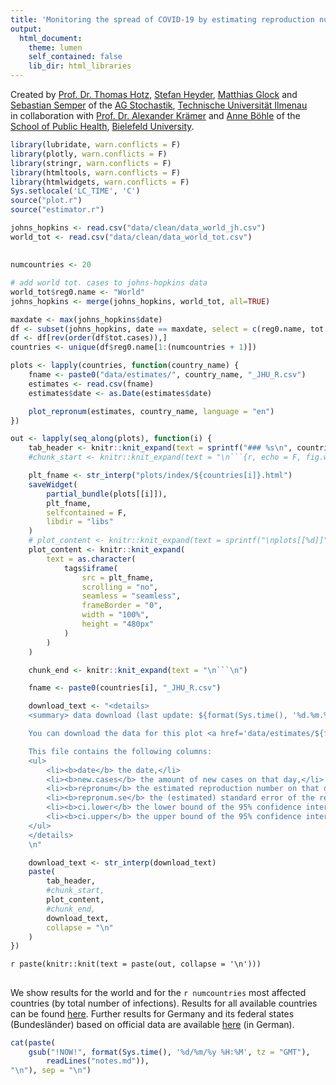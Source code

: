 ```yaml
---
title: 'Monitoring the spread of COVID-19 by estimating reproduction numbers over time'
output:
  html_document:
    theme: lumen
    self_contained: false
    lib_dir: html_libraries
---
```


Created by
[Prof. Dr. Thomas Hotz](https://www.tu-ilmenau.de/stochastik/team/thomas-hotz/),
[Stefan Heyder](https://www.tu-ilmenau.de/stochastik/team/stefan-heyder/),
[Matthias Glock](https://www.tu-ilmenau.de/stochastik/team/matthias-glock/)
and [Sebastian Semper](https://www.tu-ilmenau.de/stochastik/team/sebastian-semper/)
of the
[AG Stochastik](https://www.tu-ilmenau.de/stochastik/), [Technische Universität Ilmenau](https://www.tu-ilmenau.de/)
<br/>
in collaboration with
[Prof. Dr. Alexander Krämer](https://ekvv.uni-bielefeld.de/pers_publ/publ/PersonDetail.jsp?personId=21463&lang=de)
and
[Anne Böhle](mailto:anne.boehle@uni-bielefeld.de)
of the
[School of Public Health](https://www.uni-bielefeld.de/gesundhw/index.html), [Bielefeld University](https://www.uni-bielefeld.de/).


```r
library(lubridate, warn.conflicts = F)
library(plotly, warn.conflicts = F)
library(stringr, warn.conflicts = F)
library(htmltools, warn.conflicts = F)
library(htmlwidgets, warn.conflicts = F)
Sys.setlocale('LC_TIME', 'C')
source("plot.r")
source("estimator.r")

```

```r
johns_hopkins <- read.csv("data/clean/data_world_jh.csv")
world_tot <- read.csv("data/clean/data_world_tot.csv")
```

## {.tabset .tabset-fade .tabset-pills}

<!--
See https://github.com/rstudio/flexdashboard/issues/80#issuecomment-247139450
on generating tabs in rmarkdown automatically
-->
```r
numcountries <- 20

# add world tot. cases to johns-hopkins data
world_tot$reg0.name <- "World"
johns_hopkins <- merge(johns_hopkins, world_tot, all=TRUE)

maxdate <- max(johns_hopkins$date)
df <- subset(johns_hopkins, date == maxdate, select = c(reg0.name, tot.cases))
df <- df[rev(order(df$tot.cases)),]
countries <- unique(df$reg0.name[1:(numcountries + 1)])

plots <- lapply(countries, function(country_name) {
    fname <- paste0("data/estimates/", country_name, "_JHU_R.csv")
    estimates <- read.csv(fname)
    estimates$date <- as.Date(estimates$date)

    plot_repronum(estimates, country_name, language = "en")
})

out <- lapply(seq_along(plots), function(i) {
    tab_header <- knitr::knit_expand(text = sprintf("### %s\n", countries[i]))
    #chunk_start <- knitr::knit_expand(text = "\n```{r, echo = F, fig.width = 10, warning = FALSE}")

    plt_fname <- str_interp("plots/index/${countries[i]}.html")
    saveWidget(
        partial_bundle(plots[[i]]),
        plt_fname,
        selfcontained = F,
        libdir = "libs"
    )
    # plot_content <- knitr::knit_expand(text = sprintf("\nplots[[%d]]", i))
    plot_content <- knitr::knit_expand(
        text = as.character(
            tags$iframe(
                src = plt_fname,
                scrolling = "no",
                seamless = "seamless",
                frameBorder = "0",
                width = "100%",
                height = "480px"
            )
        )
    )

    chunk_end <- knitr::knit_expand(text = "\n```\n")

    fname <- paste0(countries[i], "_JHU_R.csv")

    download_text <- "<details> 
    <summary> data download (last update: ${format(Sys.time(), '%d.%m.%Y, %H:%M', tz = 'Europe/Berlin')}) </summary>

    You can download the data for this plot <a href='data/estimates/${fname}'>here</a>.

    This file contains the following columns:
    <ul>
        <li><b>date</b> the date,</li>
        <li><b>new.cases</b> the amount of new cases on that day,</li>
        <li><b>repronum</b> the estimated reproduction number on that day,</li>
        <li><b>repronum.se</b> the (estimated) standard error of the reproduction number estimate,</li>
        <li><b>ci.lower</b> the lower bound of the 95% confidence interval and</li>
        <li><b>ci.upper</b> the upper bound of the 95% confidence interval.</li>
    </ul>
    </details>
    \n"

    download_text <- str_interp(download_text)
    paste(
        tab_header,
        #chunk_start,
        plot_content,
        #chunk_end,
        download_text,
        collapse = "\n"
    )
})

```

`r paste(knitr::knit(text = paste(out, collapse = '\n')))`

##

We show results for the world and for the `r numcountries` most affected countries  (by total number of infections). Results for all available countries can be found [here](all.html). Further results for Germany and its federal states (Bundesländer) based on official data are available [here](germany.html) (in German).

```r
cat(paste(
    gsub("!NOW!", format(Sys.time(), '%d/%m/%y %H:%M', tz = "GMT"),
        readLines("notes.md")),
"\n"), sep = "\n")
```
